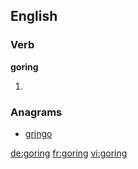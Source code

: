 ==English==

===Verb===
'''goring'''

# {{present participle of|[[gore]]}}

===Anagrams===
* [[gringo#English|gringo]]

[[de:goring]]
[[fr:goring]]
[[vi:goring]]